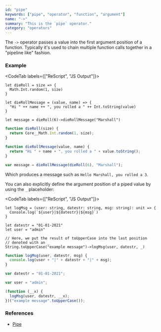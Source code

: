```yaml
---
id: "pipe"
keywords: ["pipe", "operator", "function", "argument"]
name: "->"
summary: "This is the `pipe` operator."
category: "operators"
---
```


The `->` operator passes a value into the first argument position of a function. Typically it's used to chain multiple function calls together in a "pipeline like" fashion.

### Example

<CodeTab labels={["ReScript", "JS Output"]}>

```res
let dieRoll = size => {
  Math.Int.random(1, size)
}

let dieRollMessage = (value, name) => {
  "Hi " ++ name ++ ", you rolled a " ++ Int.toString(value)
}

let message = dieRoll(6)->dieRollMessage("Marshall")
```

```js
function dieRoll(size) {
  return Core__Math.Int.random(1, size);
}

function dieRollMessage(value, name) {
  return "Hi " + name + ", you rolled a " + value.toString();
}

var message = dieRollMessage(dieRoll(6), "Marshall");
```

</CodeTab>

Which produces a message such as `Hello Marshall, you rolled a 3`.

You can also explicitly define the argument position of a piped value by using the `_` placeholder:

<CodeTab labels={["ReScript", "JS Output"]}>

```res example
let logMsg = (user: string, datestr: string, msg: string): unit => {
  Console.log(`${user}|${datestr}|${msg}`)
}

let datestr = "01-01-2021"
let user = "admin"

// Here, we put the result of toUpperCase into the last position
// denoted with an _
String.toUpperCase("example message")->logMsg(user, datestr, _)
```

```js
function logMsg(user, datestr, msg) {
  console.log(user + "|" + datestr + "|" + msg);
}

var datestr = "01-01-2021";

var user = "admin";

(function (__x) {
  logMsg(user, datestr, __x);
})("example message".toUpperCase());
```

</CodeTab>

### References

- [Pipe](/docs/manual/latest/pipe)
